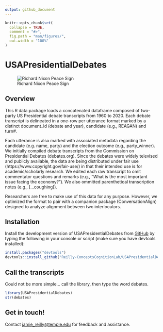```yaml
---
output: github_document
---
```


<!-- README.md is generated from README.Rmd. Please edit that file -->

```r
knitr::opts_chunk$set(
  collapse = TRUE,
  comment = "#>",
  fig.path = "man/figures/",
  out.width = "100%"
)
```

# USAPresidentialDebates
<!-- badges: start -->
<!-- badges: end -->

![Richard Nixon Peace Sign](man/figures/nixon.jpeg)

## Overview
This R data package loads a concatenated dataframe composed of two-party US Presidential debate transcripts from 1960 to 2020. Each debate transcript is delineated in a one-row per utterance format marked by a distinct document_id (debate and year), candidate (e.g., REAGAN) and turn#.  <br/>

Each utterance is also marked with associated metadata regarding the candidate (e.g. name, party) and the election outcome (e.g., party_winner).    We initially compiled debate transcripts from the Commission on Presidential Debates (debates.org). Since the debates were widely televised and publicly available, the data are being distributed under fair use (https://www.copyright.gov/fair-use/) in that their intended use is for academic/scholarly research.  We edited each raw transcript to omit commentator questions and remarks (e.g., "What is the most important issue facing the economy?"). We also ommitted parenthetical transcription notes (e.g., [...coughing]). <br/>

Researchers are free to make use of this data for any purpose. However, we optimized the format to pair with a companion package (ConversationAlign) designed to analyze alignment between two interlocutors. <br/>

## Installation
Install the development version of USAPresidentialDebates from [GitHub](https://github.com/) by typing the following in your console or script (make sure you have devtools installed):

``` r
install.packages("devtools")
devtools::install_github("Reilly-ConceptsCognitionLab/USAPresidentialDebates")

```

## Call the transcripts
Could not be more simple... call the library, then type the word debates.
```r
library(USAPresidentialDebates)
str(debates)
```




## Get in touch!
Contact <jamie_reilly@temple.edu> for feedback and assistance.

